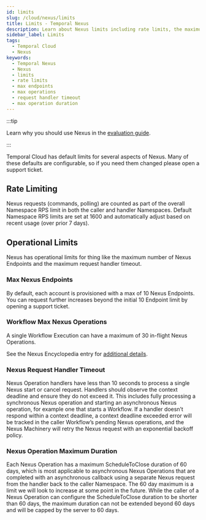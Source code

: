 ```yaml
---
id: limits
slug: /cloud/nexus/limits
title: Limits - Temporal Nexus
description: Learn about Nexus limits including rate limits, the maximum number of Endpoints, and handler request timeouts.
sidebar_label: Limits
tags:
  - Temporal Cloud
  - Nexus
keywords:
  - Temporal Nexus
  - Nexus
  - limits
  - rate limits
  - max endpoints
  - max operations
  - request handler timeout
  - max operation duration
---
```


:::tip

Learn why you should use Nexus in the [evaluation guide](/evaluate/nexus).

:::

Temporal Cloud has default limits for several aspects of Nexus.
Many of these defaults are configurable, so if you need them changed please open a support ticket.

## Rate Limiting

Nexus requests (commands, polling) are counted as part of the overall Namespace RPS limit in both the caller and handler Namespaces.
Default Namespace RPS limits are set at 1600 and automatically adjust based on recent usage (over prior 7 days).

## Operational Limits

Nexus has operational limits for thing like the maximum number of Nexus Endpoints and the maximum request handler timeout.

### Max Nexus Endpoints

By default, each account is provisioned with a max of 10 Nexus Endpoints.
You can request further increases beyond the initial 10 Endpoint limit by opening a support ticket.

### Workflow Max Nexus Operations

A single Workflow Execution can have a maximum of 30 in-flight Nexus Operations.

See the Nexus Encyclopedia entry for [additional details](/workflow-execution/limits#workflow-execution-nexus-operation-limits).

### Nexus Request Handler Timeout

Nexus Operation handlers have less than 10 seconds to process a single Nexus start or cancel request.
Handlers should observe the context deadline and ensure they do not exceed it.
This includes fully processing a synchronous Nexus operation and starting an asynchronous Nexus operation, for example one that starts a Workflow.
If a handler doesn’t respond within a context deadline, a context deadline exceeded error will be tracked in the caller Workflow’s pending Nexus operations, and the Nexus Machinery will retry the Nexus request with an exponential backoff policy.

### Nexus Operation Maximum Duration

Each Nexus Operation has a maximum ScheduleToClose duration of 60 days, which is most applicable to asynchronous Nexus Operations that are completed with an asynchronous callback using a separate Nexus request from the handler back to the caller Namespace.
The 60 day maximum is a limit we will look to increase at some point in the future.
While the caller of a Nexus Operation can configure the ScheduleToClose duration to be shorter than 60 days, the maximum duration can not be extended beyond 60 days and will be capped by the server to 60 days.

